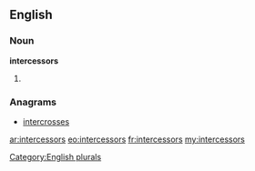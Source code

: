 ==English==

===Noun===
'''intercessors'''

# {{plural of|[[intercessor]]}}

===Anagrams===
* [[intercrosses#English|intercrosses]]

[[Category:English plurals]]

[[ar:intercessors]]
[[eo:intercessors]]
[[fr:intercessors]]
[[my:intercessors]]